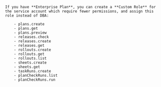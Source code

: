 <IncludeBlock url="/docs/share/tutorials/create-service-account"></IncludeBlock>

    If you have **Enterprise Plan**, you can create a **Custom Role** for the service account which require fewer permissions, and assign this role instead of DBA:

        - plans.create
        - plans.get
        - plans.preview
        - releases.check
        - releases.create
        - releases.get
        - rollouts.create
        - rollouts.get
        - rollouts.list
        - sheets.create
        - sheets.get
        - taskRuns.create
        - planCheckRuns.list
        - planCheckRuns.run
